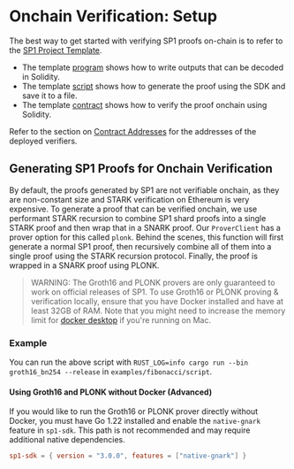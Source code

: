 
# Onchain Verification: Setup

The best way to get started with verifying SP1 proofs on-chain is to refer to the [SP1 Project Template](https://github.com/succinctlabs/sp1-project-template/tree/main).

- The template [program](https://github.com/succinctlabs/sp1-project-template/blob/main/program/src/main.rs) shows how to write outputs that can be decoded in Solidity.
- The template [script](https://github.com/succinctlabs/sp1-project-template/blob/main/script/src/bin/prove.rs) shows how to generate the proof using the SDK and save it to a file.
- The template [contract](https://github.com/succinctlabs/sp1-project-template/blob/main/contracts/src/Fibonacci.sol) shows how to verify the proof onchain using Solidity.

Refer to the section on [Contract Addresses](./contract-addresses) for the addresses of the deployed verifiers.

## Generating SP1 Proofs for Onchain Verification

By default, the proofs generated by SP1 are not verifiable onchain, as they are non-constant size and STARK verification on Ethereum is very expensive. To generate a proof that can be verified onchain, we use performant STARK recursion to combine SP1 shard proofs into a single STARK proof and then wrap that in a SNARK proof. Our `ProverClient` has a prover option for this called `plonk`. Behind the scenes, this function will first generate a normal SP1 proof, then recursively combine all of them into a single proof using the STARK recursion protocol. Finally, the proof is wrapped in a SNARK proof using PLONK.

> WARNING: The Groth16 and PLONK provers are only guaranteed to work on official releases of SP1. To
> use Groth16 or PLONK proving & verification locally, ensure that you have Docker installed and have
> at least 32GB of RAM. Note that you might need to increase the memory limit for
> [docker desktop](https://docs.docker.com/desktop/settings-and-maintenance/settings/#resources) if you're running on Mac.

### Example

<Example/>

You can run the above script with `RUST_LOG=info cargo run --bin groth16_bn254 --release` in `examples/fibonacci/script`.

#### Using Groth16 and PLONK without Docker (Advanced)

If you would like to run the Groth16 or PLONK prover directly without Docker, you must have Go 1.22 installed and enable the `native-gnark` feature in `sp1-sdk`. This path is not recommended and may require additional native dependencies.

```toml
sp1-sdk = { version = "3.0.0", features = ["native-gnark"] }
```
